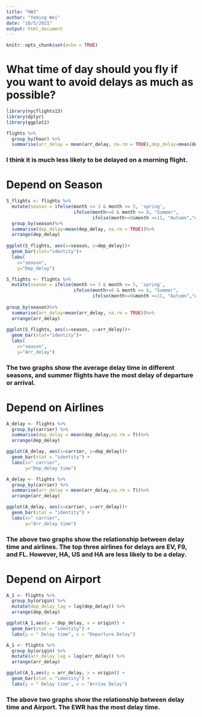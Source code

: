 ```yaml
---
title: "HW3"
author: "Yeming Wei"
date: "10/5/2021"
output: html_document
---
```


```r
knitr::opts_chunk$set(echo = TRUE)
```

# What time of day should you fly if you want to avoid delays as much as possible?

```r
library(nycflights13)
library(dplyr)
library(ggplot2)

flights %>%
  group_by(hour) %>%
  summarise(arr_delay = mean(arr_delay, na.rm = TRUE),dep_delay=mean(dep_delay, na.rm = TRUE))
```

### I think it is much less likely to be delayed on a morning flight.

# Depend on Season

```r
S_flights <- flights %>%
  mutate(season = ifelse(month >= 3 & month <= 5, 'spring', 
                         ifelse(month>=6 & month <= 8, "Summer",
                                ifelse(month>=9&month <=11, "Autumn","winter"))))%>%
  group_by(season)%>%
  summarise(dep_delay=mean(dep_delay, na.rm = TRUE))%>%
  arrange(dep_delay)
  
ggplot(S_flights, aes(x=season, y=dep_delay))+
  geom_bar(stat="identity")+
  labs(
    x="season",
    y="Dep_delay")
```

```r
S_flights <- flights %>%
  mutate(season = ifelse(month >= 3 & month <= 5, 'spring', 
                         ifelse(month>=6 & month <= 8, "Summer",
                                ifelse(month>=9&month <=11, "Autumn","winter"))))%>%
  
group_by(season)%>%
  summarise(arr_delay=mean(arr_delay, na.rm = TRUE))%>%
  arrange(arr_delay)
  
ggplot(S_flights, aes(x=season, y=arr_delay))+
  geom_bar(stat="identity")+
  labs(
    x="season",
    y="Arr_delay")
```

### The two graphs show the average delay time in different seasons, and summer flights have the most delay of departure or arrival.

# Depend on Airlines

```r
A_delay <- flights %>%
  group_by(carrier) %>%
  summarise(dep_delay = mean(dep_delay,na.rm = T))%>%
  arrange(dep_delay)

ggplot(A_delay, aes(x=carrier, y=dep_delay))+
  geom_bar(stat = "identity") +
  labs(x=" carrier",
       y="Dep_delay time")
```

```r
A_delay <- flights %>%
  group_by(carrier) %>%
  summarise(arr_delay = mean(arr_delay,na.rm = T))%>%
  arrange(arr_delay)

ggplot(A_delay, aes(x=carrier, y=arr_delay))+
  geom_bar(stat = "identity") +
  labs(x=" carrier",
       y="Arr_delay time")
```


### The above two graphs show the relationship between delay time and airlines. The top three airlines for delays are EV, F9, and FL. However, HA, US and HA are less likely to be a delay.

# Depend on Airport

```r
A_1 <- flights %>%
  group_by(origin) %>%
  mutate(dep_delay_lag = lag(dep_delay)) %>%
  arrange(dep_delay) 

ggplot(A_1,aes(y = dep_delay, x = origin)) +
  geom_bar(stat = "identity") +
  labs(y = " Delay time", x = "Departure Delay")
```

```r
A_1 <- flights %>%
  group_by(origin) %>%
  mutate(arr_delay_lag = lag(arr_delay)) %>%
  arrange(arr_delay) 

ggplot(A_1,aes(y = arr_delay, x = origin)) +
  geom_bar(stat = "identity") +
  labs(y = " Delay time", x = "Arrive Delay")
```

### The above two graphs show the relationship between delay time and Airport. The EWR has the most delay time.